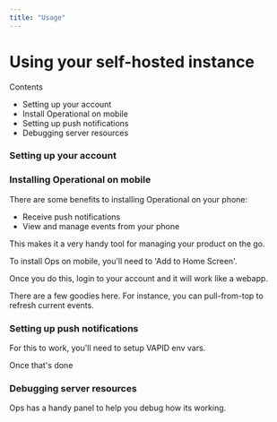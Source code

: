 ```yaml
---
title: "Usage"
---
```



# Using your self-hosted instance

Contents

- Setting up your account
- Install Operational on mobile
- Setting up push notifications
- Debugging server resources


### Setting up your account

### Installing Operational on mobile

There are some benefits to installing Operational on your phone:

- Receive push notifications
- View and manage events from your phone

This makes it a very handy tool for managing your product on the go.

To install Ops on mobile, you'll need to 'Add to Home Screen'.

Once you do this, login to your account and it will work like a webapp.

There are a few goodies here. For instance, you can pull-from-top to refresh current events.

### Setting up push notifications

For this to work, you'll need to setup VAPID env vars.

Once that's done

### Debugging server resources

Ops has a handy panel to help you debug how its working.


</Code>
